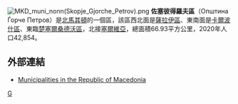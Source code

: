 [[File:MKD_muni_nonn(Skopje_Gjorche_Petrov).png|right]]
'''佐塞彼得羅夫區'''（Општина Ѓорче Петров）是[[北馬其頓|北馬其頓]]的一個區，該區西北面是[[薩拉伊區|薩拉伊區]]、東南面是[[卡爾波什區|卡爾波什區]]、東臨[[楚塞爾桑德沃區|楚塞爾桑德沃區]]，北接[[塞爾維亞|塞爾維亞]]，總面積66.93平方公里，2020年人口42,854。 

==外部連結==
* [https://web.archive.org/web/20100726162159/http://makedonija.name/municipalities.php Municipalities in the Republic of Macedonia]

{{北馬其頓行政區劃}}

[[Category:北马其顿行政区划|G]]


{{Macedonia-stub}}
